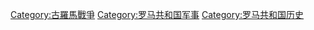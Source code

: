 [[Category:古羅馬戰爭|Category:古羅馬戰爭]]
[[Category:罗马共和国军事|Category:罗马共和国军事]]
[[Category:罗马共和国历史|Category:罗马共和国历史]]
